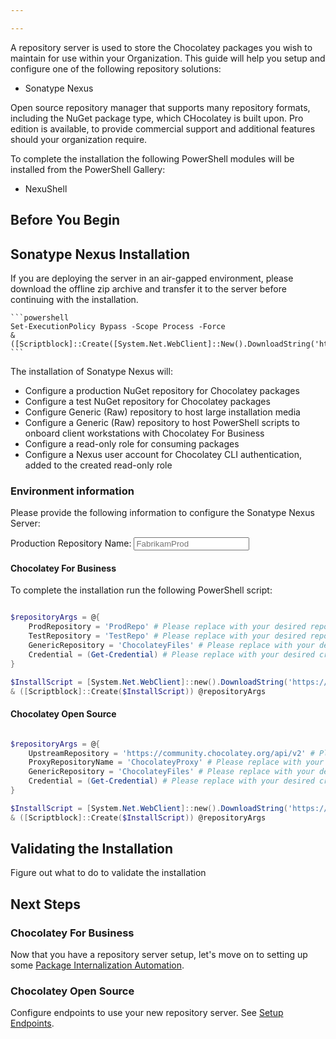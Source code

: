 ```yaml
---

---
```



A repository server is used to store the Chocolatey packages you wish to maintain for use within your Organization.
This guide will help you setup and configure one of the following repository solutions:

* Sonatype Nexus

Open source repository manager that supports many repository formats, including the NuGet package type, which CHocolatey is built upon.
Pro edition is available, to provide commercial support and additional features should your organization require.

<SonatypeNexusHardwareRecommendations />

To complete the installation the following PowerShell modules will be installed from the PowerShell Gallery:

- NexuShell

## Before You Begin

<OrgGuidePrepChocolatey />

## Sonatype Nexus Installation

<Callout type="info" header="Airgapped Installation">
    If you are deploying the server in an air-gapped environment, please download the offline zip archive and transfer it to the server before continuing with the installation.

    ```powershell
    Set-ExecutionPolicy Bypass -Scope Process -Force
    & ([Scriptblock]::Create([System.Net.WebClient]::New().DownloadString('https://ch0.co/PrepareNexusOffline.ps1')))
    ```
</Callout>

The installation of Sonatype Nexus will:

- Configure a production NuGet repository for Chocolatey packages
- Configure a test NuGet repository for Chocolatey packages
- Configure Generic (Raw) repository to host large installation media
- Configure a Generic (Raw) repository to host PowerShell scripts to onboard client workstations with Chocolatey For Business
- Configure a read-only role for consuming packages
- Configure a Nexus user account for Chocolatey CLI authentication, added to the created read-only role

### Environment information

Please provide the following information to configure the Sonatype Nexus Server:

Production Repository Name: <input class="form-control w-20 prod-repo-name-input" type="text" placeholder="FabrikamProd" />


#### Chocolatey For Business

To complete the installation run the following PowerShell script:

```powershell

$repositoryArgs = @{
    ProdRepository = 'ProdRepo' # Please replace with your desired repository name
    TestRepository = 'TestRepo' # Please replace with your desired repository name
    GenericRepository = 'ChocolateyFiles' # Please replace with your desired repository name
    Credential = (Get-Credential) # Please replace with your desired credentials
}

$InstallScript = [System.Net.WebClient]::new().DownloadString('https://ch0.co/InstallRepository.ps1')
& ([Scriptblock]::Create($InstallScript)) @repositoryArgs
```

#### Chocolatey Open Source

```powershell

$repositoryArgs = @{
    UpstreamRepository = 'https://community.chocolatey.org/api/v2' # Please replace with your desired repository name
    ProxyRepositoryName = 'ChocolateyProxy' # Please replace with your desired repository name
    GenericRepository = 'ChocolateyFiles' # Please replace with your desired repository name
    Credential = (Get-Credential) # Please replace with your desired credentials
}

$InstallScript = [System.Net.WebClient]::new().DownloadString('https://ch0.co/InstallRepository.ps1')
& ([Scriptblock]::Create($InstallScript)) @repositoryArgs
```

## Validating the Installation

Figure out what to do to validate the installation

## Next Steps

### Chocolatey For Business

Now that you have a repository server setup, let's move on to setting up some [Package Internalization Automation](#Placeholder).

### Chocolatey Open Source

Configure endpoints to use your new repository server. See [Setup Endpoints](#placeholder).